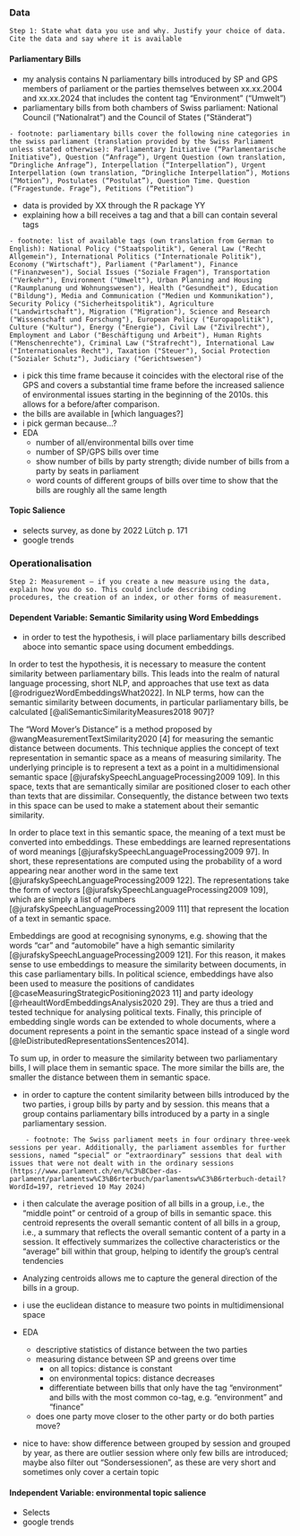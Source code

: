 ### Data

```
Step 1: State what data you use and why. Justify your choice of data. Cite the data and say where it is available
```

#### Parliamentary Bills
- my analysis contains N parliamentary bills introduced by SP and GPS members of parliament or the parties themselves between xx.xx.2004 and xx.xx.2024 that includes the content tag “Environment” ("Umwelt")
- parliamentary bills from both chambers of Swiss parliament: National Council (“Nationalrat”) and the Council of States (“Ständerat”)
```
- footnote: parliamentary bills cover the following nine categories in the swiss parliament (translation provided by the Swiss Parliament unless stated otherwise): Parliamentary Initiative (“Parlamentarische Initiative”), Question (“Anfrage”), Urgent Question (own translation, “Dringliche Anfrage”), Interpellation (“Interpellation”), Urgent Interpellation (own translation, “Dringliche Interpellation”), Motions (“Motion”), Postulates (“Postulat”), Question Time. Question (“Fragestunde. Frage”), Petitions (“Petition”)
```
- data is provided by XX through the R package YY
- explaining how a bill receives a tag and that a bill can contain several tags
```
- footnote: list of available tags (own translation from German to English): National Policy ("Staatspolitik"), General Law ("Recht Allgemein"), International Politics ("Internationale Politik"), Economy ("Wirtschaft"), Parliament ("Parlament"), Finance ("Finanzwesen"), Social Issues ("Soziale Fragen"), Transportation ("Verkehr"), Environment ("Umwelt"), Urban Planning and Housing ("Raumplanung und Wohnungswesen"), Health ("Gesundheit"), Education ("Bildung"), Media and Communication ("Medien und Kommunikation"), Security Policy ("Sicherheitspolitik"), Agriculture ("Landwirtschaft"), Migration ("Migration"), Science and Research ("Wissenschaft und Forschung"), European Policy ("Europapolitik"), Culture ("Kultur"), Energy ("Energie"), Civil Law ("Zivilrecht"), Employment and Labor ("Beschäftigung und Arbeit"), Human Rights ("Menschenrechte"), Criminal Law ("Strafrecht"), International Law ("Internationales Recht"), Taxation ("Steuer"), Social Protection ("Sozialer Schutz"), Judiciary ("Gerichtswesen")
```

- i pick this time frame because it coincides with the electoral rise of the GPS and covers a substantial time frame before the increased salience of environmental issues starting in the beginning of the 2010s. this allows for a before/after comparison.
- the bills are available in [which languages?]
- i pick german because…?
- EDA
	- number of all/environmental bills over time
	- number of SP/GPS bills over time
	- show number of bills by party strength; divide number of bills from a party by seats in parliament
	- word counts of different groups of bills over time to show that the bills are roughly all the same length

#### Topic Salience
- selects survey, as done by 2022 Lütch p. 171
- google trends


### Operationalisation
```
Step 2: Measurement – if you create a new measure using the data, explain how you do so. This could include describing coding procedures, the creation of an index, or other forms of measurement.
```

#### Dependent Variable: Semantic Similarity using Word Embeddings

- in order to test the hypothesis, i will place parliamentary bills described aboce into semantic space using document embeddings.

In order to test the hypothesis, it is necessary to measure the content similarity between parliamentary bills. This leads into the realm of natural language processing, short NLP, and approaches that use text as data [@rodriguezWordEmbeddingsWhat2022]. In NLP terms, how can the semantic similarity between documents, in particular parliamentary bills, be calculated [@aliSemanticSimilarityMeasures2018 907]?

The “Word Mover's Distance” is a method proposed by @wangMeasurementTextSimilarity2020 [4] for measuring the semantic distance between documents. This technique applies the concept of text representation in semantic space as a means of measuring similarity. The underlying principle is to represent a text as a point in a multidimensional semantic space [@jurafskySpeechLanguageProcessing2009 109]. In this space, texts that are semantically similar are positioned closer to each other than texts that are dissimilar. Consequently, the distance between two texts in this space can be used to make a statement about their semantic similarity.

In order to place text in this semantic space, the meaning of a text must be converted into embeddings. These embeddings are learned representations of word meanings [@jurafskySpeechLanguageProcessing2009 97]. In short, these representations are computed using the probability of a word appearing near another word in the same text [@jurafskySpeechLanguageProcessing2009 122]. The representations take the form of vectors [@jurafskySpeechLanguageProcessing2009 109], which are simply a list of numbers [@jurafskySpeechLanguageProcessing2009 111] that represent the location of a text in semantic space.

Embeddings are good at recognising synonyms, e.g. showing that the words “car” and “automobile” have a high semantic similarity [@jurafskySpeechLanguageProcessing2009 121]. For this reason, it makes sense to use embeddings to measure the similarity between documents, in this case parliamentary bills. In political science, embeddings have also been used to measure the positions of candidates [@caseMeasuringStrategicPositioning2023 11] and party ideology [@rheaultWordEmbeddingsAnalysis2020 29]. They are thus a tried and tested technique for analysing political texts. Finally, this principle of embedding single words can be extended to whole documents, where a document represents a point in the semantic space instead of a single word [@leDistributedRepresentationsSentences2014].

To sum up, in order to measure the similarity between two parliamentary bills, I will place them in semantic space. The more similar the bills are, the smaller the distance between them in semantic space.


- in order to capture the content similarity between bills introduced by the two parties, i group bills by party and by session. this means that a group contains parliamentary bills introduced by a party in a single parliamentary session.
```
	- footnote: The Swiss parliament meets in four ordinary three-week sessions per year. Additionally, the parliament assembles for further sessions, named “special” or “extraordinary” sessions that deal with issues that were not dealt with in the ordinary sessions (https://www.parlament.ch/en/%C3%BCber-das-parlament/parlamentsw%C3%B6rterbuch/parlamentsw%C3%B6rterbuch-detail?WordId=197, retrieved 10 May 2024)
```
- i then calculate the average position of all bills in a group, i.e., the “middle point” or centroid of a group of bills in semantic space. this centroid represents the overall semantic content of all bills in a group, i.e., a summary that reflects the overall semantic content of a party in a session. It effectively summarizes the collective characteristics or the "average" bill within that group, helping to identify the group’s central tendencies
- Analyzing centroids allows me to capture the general direction of the bills in a group.

- i use the euclidean distance to measure two points in multidimensional space

- EDA
	- descriptive statistics of distance between the two parties
	- measuring distance between SP and greens over time 
		- on all topics: distance is constant
		- on environmental topics: distance decreases
		- differentiate between bills that only have the tag “environment” and bills with the most common co-tag, e.g. “environment” and “finance” 
	- does one party move closer to the other party or do both parties move?

- nice to have: show difference between grouped by session and grouped by year, as there are outlier session where only few bills are introduced; maybe also filter out “Sondersessionen”, as these are very short and sometimes only cover a certain topic

#### Independent Variable: environmental topic salience
- Selects
- google trends
